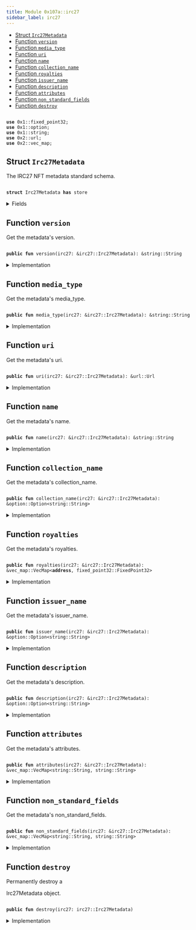 ```yaml
---
title: Module 0x107a::irc27
sidebar_label: irc27
---
```


<Link id="0x107a_irc27"/>


-  [Struct `Irc27Metadata`](#0x107a_irc27_Irc27Metadata)
-  [Function `version`](#0x107a_irc27_version)
-  [Function `media_type`](#0x107a_irc27_media_type)
-  [Function `uri`](#0x107a_irc27_uri)
-  [Function `name`](#0x107a_irc27_name)
-  [Function `collection_name`](#0x107a_irc27_collection_name)
-  [Function `royalties`](#0x107a_irc27_royalties)
-  [Function `issuer_name`](#0x107a_irc27_issuer_name)
-  [Function `description`](#0x107a_irc27_description)
-  [Function `attributes`](#0x107a_irc27_attributes)
-  [Function `non_standard_fields`](#0x107a_irc27_non_standard_fields)
-  [Function `destroy`](#0x107a_irc27_destroy)


<pre><code>
<b>use</b> <Link to="../move-stdlib/fixed_point32#0x1_fixed_point32">0x1::fixed_point32</Link>;
<b>use</b> <Link to="../move-stdlib/option#0x1_option">0x1::option</Link>;
<b>use</b> <Link to="../move-stdlib/string#0x1_string">0x1::string</Link>;
<b>use</b> <Link to="../iota-framework/url#0x2_url">0x2::url</Link>;
<b>use</b> <Link to="../iota-framework/vec_map#0x2_vec_map">0x2::vec_map</Link>;
</code></pre>



<Link id="0x107a_irc27_Irc27Metadata"></Link>

## Struct `Irc27Metadata`

The IRC27 NFT metadata standard schema.


<pre><code>
<b>struct</b> <Link to="irc27#0x107a_irc27_Irc27Metadata">Irc27Metadata</Link> <b>has</b> store
</code></pre>



<details>
<summary>Fields</summary>


<dl>
<dt>

version: <Link to="../move-stdlib/string#0x1_string_String">string::String</Link>
</dt>
<dd>
 Version of the metadata standard.
</dd>
<dt>

media_type: <Link to="../move-stdlib/string#0x1_string_String">string::String</Link>
</dt>
<dd>
 The media type (MIME) of the asset.

 ## Examples
 - Image files: 
image/jpeg, 
image/png, 
image/gif, etc.
 - Video files: 
video/x-msvideo (avi), 
video/mp4, 
video/mpeg, etc.
 - Audio files: 
audio/mpeg, 
audio/wav, etc.
 - 3D Assets: 
model/obj, 
model/u3d, etc.
 - Documents: 
application/pdf, 
text/plain, etc.
</dd>
<dt>

uri: <Link to="../iota-framework/url#0x2_url_Url">url::Url</Link>
</dt>
<dd>
 URL pointing to the NFT file location.
</dd>
<dt>

name: <Link to="../move-stdlib/string#0x1_string_String">string::String</Link>
</dt>
<dd>
 Alphanumeric text string defining the human identifiable name for the NFT.
</dd>
<dt>

collection_name: <Link to="../move-stdlib/option#0x1_option_Option">option::Option</Link>&lt;<Link to="../move-stdlib/string#0x1_string_String">string::String</Link>&gt;
</dt>
<dd>
 The human-readable collection name of the NFT.
</dd>
<dt>

royalties: <Link to="../iota-framework/vec_map#0x2_vec_map_VecMap">vec_map::VecMap</Link>&lt;<b>address</b>, <Link to="../move-stdlib/fixed_point32#0x1_fixed_point32_FixedPoint32">fixed_point32::FixedPoint32</Link>&gt;
</dt>
<dd>
 Royalty payment addresses mapped to the payout percentage.
 Contains a hash of the 32 bytes parsed from the BECH32 encoded IOTA address in the metadata, it is a legacy address.
 Royalties are not supported by the protocol and needed to be processed by an integrator.
</dd>
<dt>

issuer_name: <Link to="../move-stdlib/option#0x1_option_Option">option::Option</Link>&lt;<Link to="../move-stdlib/string#0x1_string_String">string::String</Link>&gt;
</dt>
<dd>
 The human-readable name of the NFT creator.
</dd>
<dt>

description: <Link to="../move-stdlib/option#0x1_option_Option">option::Option</Link>&lt;<Link to="../move-stdlib/string#0x1_string_String">string::String</Link>&gt;
</dt>
<dd>
 The human-readable description of the NFT.
</dd>
<dt>

attributes: <Link to="../iota-framework/vec_map#0x2_vec_map_VecMap">vec_map::VecMap</Link>&lt;<Link to="../move-stdlib/string#0x1_string_String">string::String</Link>, <Link to="../move-stdlib/string#0x1_string_String">string::String</Link>&gt;
</dt>
<dd>
 Additional attributes which follow [OpenSea Metadata standards](https://docs.opensea.io/docs/metadata-standards).
</dd>
<dt>

non_standard_fields: <Link to="../iota-framework/vec_map#0x2_vec_map_VecMap">vec_map::VecMap</Link>&lt;<Link to="../move-stdlib/string#0x1_string_String">string::String</Link>, <Link to="../move-stdlib/string#0x1_string_String">string::String</Link>&gt;
</dt>
<dd>
 Legacy non-standard metadata fields.
</dd>
</dl>


</details>

<Link id="0x107a_irc27_version"></Link>

## Function `version`

Get the metadata's 
version.


<pre><code>
<b>public</b> <b>fun</b> <Link to="irc27#0x107a_irc27_version">version</Link>(<Link to="irc27#0x107a_irc27">irc27</Link>: &<Link to="irc27#0x107a_irc27_Irc27Metadata">irc27::Irc27Metadata</Link>): &<Link to="../move-stdlib/string#0x1_string_String">string::String</Link>
</code></pre>



<details>
<summary>Implementation</summary>


<pre><code>
<b>public</b> <b>fun</b> <Link to="irc27#0x107a_irc27_version">version</Link>(<Link to="irc27#0x107a_irc27">irc27</Link>: &<Link to="irc27#0x107a_irc27_Irc27Metadata">Irc27Metadata</Link>): &String \{
    &<Link to="irc27#0x107a_irc27">irc27</Link>.version
}
</code></pre>



</details>

<Link id="0x107a_irc27_media_type"></Link>

## Function `media_type`

Get the metadata's 
media_type.


<pre><code>
<b>public</b> <b>fun</b> <Link to="irc27#0x107a_irc27_media_type">media_type</Link>(<Link to="irc27#0x107a_irc27">irc27</Link>: &<Link to="irc27#0x107a_irc27_Irc27Metadata">irc27::Irc27Metadata</Link>): &<Link to="../move-stdlib/string#0x1_string_String">string::String</Link>
</code></pre>



<details>
<summary>Implementation</summary>


<pre><code>
<b>public</b> <b>fun</b> <Link to="irc27#0x107a_irc27_media_type">media_type</Link>(<Link to="irc27#0x107a_irc27">irc27</Link>: &<Link to="irc27#0x107a_irc27_Irc27Metadata">Irc27Metadata</Link>): &String \{
    &<Link to="irc27#0x107a_irc27">irc27</Link>.media_type
}
</code></pre>



</details>

<Link id="0x107a_irc27_uri"></Link>

## Function `uri`

Get the metadata's 
uri.


<pre><code>
<b>public</b> <b>fun</b> <Link to="irc27#0x107a_irc27_uri">uri</Link>(<Link to="irc27#0x107a_irc27">irc27</Link>: &<Link to="irc27#0x107a_irc27_Irc27Metadata">irc27::Irc27Metadata</Link>): &<Link to="../iota-framework/url#0x2_url_Url">url::Url</Link>
</code></pre>



<details>
<summary>Implementation</summary>


<pre><code>
<b>public</b> <b>fun</b> <Link to="irc27#0x107a_irc27_uri">uri</Link>(<Link to="irc27#0x107a_irc27">irc27</Link>: &<Link to="irc27#0x107a_irc27_Irc27Metadata">Irc27Metadata</Link>): &Url \{
    &<Link to="irc27#0x107a_irc27">irc27</Link>.uri
}
</code></pre>



</details>

<Link id="0x107a_irc27_name"></Link>

## Function `name`

Get the metadata's 
name.


<pre><code>
<b>public</b> <b>fun</b> <Link to="irc27#0x107a_irc27_name">name</Link>(<Link to="irc27#0x107a_irc27">irc27</Link>: &<Link to="irc27#0x107a_irc27_Irc27Metadata">irc27::Irc27Metadata</Link>): &<Link to="../move-stdlib/string#0x1_string_String">string::String</Link>
</code></pre>



<details>
<summary>Implementation</summary>


<pre><code>
<b>public</b> <b>fun</b> <Link to="irc27#0x107a_irc27_name">name</Link>(<Link to="irc27#0x107a_irc27">irc27</Link>: &<Link to="irc27#0x107a_irc27_Irc27Metadata">Irc27Metadata</Link>): &String \{
    &<Link to="irc27#0x107a_irc27">irc27</Link>.name
}
</code></pre>



</details>

<Link id="0x107a_irc27_collection_name"></Link>

## Function `collection_name`

Get the metadata's 
collection_name.


<pre><code>
<b>public</b> <b>fun</b> <Link to="irc27#0x107a_irc27_collection_name">collection_name</Link>(<Link to="irc27#0x107a_irc27">irc27</Link>: &<Link to="irc27#0x107a_irc27_Irc27Metadata">irc27::Irc27Metadata</Link>): &<Link to="../move-stdlib/option#0x1_option_Option">option::Option</Link>&lt;<Link to="../move-stdlib/string#0x1_string_String">string::String</Link>&gt;
</code></pre>



<details>
<summary>Implementation</summary>


<pre><code>
<b>public</b> <b>fun</b> <Link to="irc27#0x107a_irc27_collection_name">collection_name</Link>(<Link to="irc27#0x107a_irc27">irc27</Link>: &<Link to="irc27#0x107a_irc27_Irc27Metadata">Irc27Metadata</Link>): &Option&lt;String&gt; \{
    &<Link to="irc27#0x107a_irc27">irc27</Link>.collection_name
}
</code></pre>



</details>

<Link id="0x107a_irc27_royalties"></Link>

## Function `royalties`

Get the metadata's 
royalties.


<pre><code>
<b>public</b> <b>fun</b> <Link to="irc27#0x107a_irc27_royalties">royalties</Link>(<Link to="irc27#0x107a_irc27">irc27</Link>: &<Link to="irc27#0x107a_irc27_Irc27Metadata">irc27::Irc27Metadata</Link>): &<Link to="../iota-framework/vec_map#0x2_vec_map_VecMap">vec_map::VecMap</Link>&lt;<b>address</b>, <Link to="../move-stdlib/fixed_point32#0x1_fixed_point32_FixedPoint32">fixed_point32::FixedPoint32</Link>&gt;
</code></pre>



<details>
<summary>Implementation</summary>


<pre><code>
<b>public</b> <b>fun</b> <Link to="irc27#0x107a_irc27_royalties">royalties</Link>(<Link to="irc27#0x107a_irc27">irc27</Link>: &<Link to="irc27#0x107a_irc27_Irc27Metadata">Irc27Metadata</Link>): &VecMap&lt;<b>address</b>, FixedPoint32&gt; \{
    &<Link to="irc27#0x107a_irc27">irc27</Link>.royalties
}
</code></pre>



</details>

<Link id="0x107a_irc27_issuer_name"></Link>

## Function `issuer_name`

Get the metadata's 
issuer_name.


<pre><code>
<b>public</b> <b>fun</b> <Link to="irc27#0x107a_irc27_issuer_name">issuer_name</Link>(<Link to="irc27#0x107a_irc27">irc27</Link>: &<Link to="irc27#0x107a_irc27_Irc27Metadata">irc27::Irc27Metadata</Link>): &<Link to="../move-stdlib/option#0x1_option_Option">option::Option</Link>&lt;<Link to="../move-stdlib/string#0x1_string_String">string::String</Link>&gt;
</code></pre>



<details>
<summary>Implementation</summary>


<pre><code>
<b>public</b> <b>fun</b> <Link to="irc27#0x107a_irc27_issuer_name">issuer_name</Link>(<Link to="irc27#0x107a_irc27">irc27</Link>: &<Link to="irc27#0x107a_irc27_Irc27Metadata">Irc27Metadata</Link>): &Option&lt;String&gt; \{
    &<Link to="irc27#0x107a_irc27">irc27</Link>.issuer_name
}
</code></pre>



</details>

<Link id="0x107a_irc27_description"></Link>

## Function `description`

Get the metadata's 
description.


<pre><code>
<b>public</b> <b>fun</b> <Link to="irc27#0x107a_irc27_description">description</Link>(<Link to="irc27#0x107a_irc27">irc27</Link>: &<Link to="irc27#0x107a_irc27_Irc27Metadata">irc27::Irc27Metadata</Link>): &<Link to="../move-stdlib/option#0x1_option_Option">option::Option</Link>&lt;<Link to="../move-stdlib/string#0x1_string_String">string::String</Link>&gt;
</code></pre>



<details>
<summary>Implementation</summary>


<pre><code>
<b>public</b> <b>fun</b> <Link to="irc27#0x107a_irc27_description">description</Link>(<Link to="irc27#0x107a_irc27">irc27</Link>: &<Link to="irc27#0x107a_irc27_Irc27Metadata">Irc27Metadata</Link>): &Option&lt;String&gt; \{
    &<Link to="irc27#0x107a_irc27">irc27</Link>.description
}
</code></pre>



</details>

<Link id="0x107a_irc27_attributes"></Link>

## Function `attributes`

Get the metadata's 
attributes.


<pre><code>
<b>public</b> <b>fun</b> <Link to="irc27#0x107a_irc27_attributes">attributes</Link>(<Link to="irc27#0x107a_irc27">irc27</Link>: &<Link to="irc27#0x107a_irc27_Irc27Metadata">irc27::Irc27Metadata</Link>): &<Link to="../iota-framework/vec_map#0x2_vec_map_VecMap">vec_map::VecMap</Link>&lt;<Link to="../move-stdlib/string#0x1_string_String">string::String</Link>, <Link to="../move-stdlib/string#0x1_string_String">string::String</Link>&gt;
</code></pre>



<details>
<summary>Implementation</summary>


<pre><code>
<b>public</b> <b>fun</b> <Link to="irc27#0x107a_irc27_attributes">attributes</Link>(<Link to="irc27#0x107a_irc27">irc27</Link>: &<Link to="irc27#0x107a_irc27_Irc27Metadata">Irc27Metadata</Link>): &VecMap&lt;String, String&gt; \{
    &<Link to="irc27#0x107a_irc27">irc27</Link>.attributes
}
</code></pre>



</details>

<Link id="0x107a_irc27_non_standard_fields"></Link>

## Function `non_standard_fields`

Get the metadata's 
non_standard_fields.


<pre><code>
<b>public</b> <b>fun</b> <Link to="irc27#0x107a_irc27_non_standard_fields">non_standard_fields</Link>(<Link to="irc27#0x107a_irc27">irc27</Link>: &<Link to="irc27#0x107a_irc27_Irc27Metadata">irc27::Irc27Metadata</Link>): &<Link to="../iota-framework/vec_map#0x2_vec_map_VecMap">vec_map::VecMap</Link>&lt;<Link to="../move-stdlib/string#0x1_string_String">string::String</Link>, <Link to="../move-stdlib/string#0x1_string_String">string::String</Link>&gt;
</code></pre>



<details>
<summary>Implementation</summary>


<pre><code>
<b>public</b> <b>fun</b> <Link to="irc27#0x107a_irc27_non_standard_fields">non_standard_fields</Link>(<Link to="irc27#0x107a_irc27">irc27</Link>: &<Link to="irc27#0x107a_irc27_Irc27Metadata">Irc27Metadata</Link>): &VecMap&lt;String, String&gt; \{
    &<Link to="irc27#0x107a_irc27">irc27</Link>.non_standard_fields
}
</code></pre>



</details>

<Link id="0x107a_irc27_destroy"></Link>

## Function `destroy`

Permanently destroy a 
<Link to="irc27#0x107a_irc27_Irc27Metadata">Irc27Metadata</Link> object.


<pre><code>
<b>public</b> <b>fun</b> <Link to="irc27#0x107a_irc27_destroy">destroy</Link>(<Link to="irc27#0x107a_irc27">irc27</Link>: <Link to="irc27#0x107a_irc27_Irc27Metadata">irc27::Irc27Metadata</Link>)
</code></pre>



<details>
<summary>Implementation</summary>


<pre><code>
<b>public</b> <b>fun</b> <Link to="irc27#0x107a_irc27_destroy">destroy</Link>(<Link to="irc27#0x107a_irc27">irc27</Link>: <Link to="irc27#0x107a_irc27_Irc27Metadata">Irc27Metadata</Link>) \{
    <b>let</b> <Link to="irc27#0x107a_irc27_Irc27Metadata">Irc27Metadata</Link> \{
        version: _,
        media_type: _,
        uri: _,
        name: _,
        collection_name: _,
        royalties: _,
        issuer_name: _,
        description: _,
        attributes: _,
        non_standard_fields: _,
    } = <Link to="irc27#0x107a_irc27">irc27</Link>;
 }
</code></pre>



</details>
